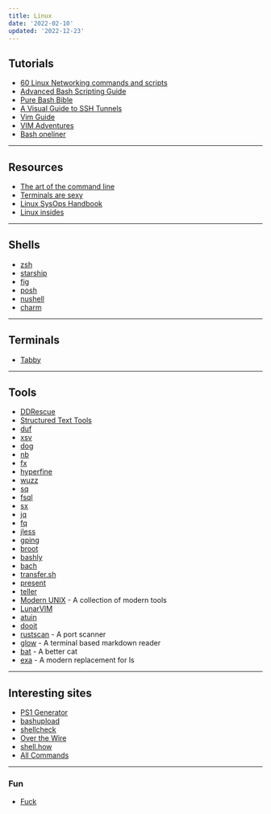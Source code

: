 ```yaml
---
title: Linux
date: '2022-02-10'
updated: '2022-12-23'
---
```


## Tutorials

-   [60 Linux Networking commands and scripts](https://haydenjames.io/linux-networking-commands-scripts/)
-   [Advanced Bash Scripting Guide](https://tldp.org/LDP/abs/html/)
-   [Pure Bash Bible](https://github.com/dylanaraps/pure-bash-bible)
-   [A Visual Guide to SSH Tunnels](https://robotmoon.com/ssh-tunnels/)
-   [Vim Guide](https://thevaluable.dev/vim-beginner/)
-   [VIM Adventures](https://vim-adventures.com/)
-   [Bash oneliner](https://github.com/onceupon/Bash-Oneliner)

---

## Resources

-   [The art of the command line](https://github.com/jlevy/the-art-of-command-line)
-   [Terminals are sexy](https://github.com/k4m4/terminals-are-sexy)
-   [Linux SysOps Handbook](https://abarrak.gitbook.io/linux-sysops-handbook/)
-   [Linux insides](https://0xax.gitbooks.io/linux-insides/content/)

---

## Shells

-   [zsh](https://ohmyz.sh/)
-   [starship](https://starship.rs/)
-   [fig](https://fig.io/)
-   [posh](https://github.com/JanDeDobbeleer/oh-my-posh)
-   [nushell](https://github.com/nushell/nushell)
-   [charm](https://charm.sh/)

---

## Terminals

-   [Tabby](https://github.com/eugeny/tabby)

---

## Tools

-   [DDRescue](https://www.gnu.org/software/ddrescue/)
-   [Structured Text Tools](https://github.com/dbohdan/structured-text-tools)
-   [duf](https://github.com/muesli/duf)
-   [xsv](https://github.com/BurntSushi/xsv)
-   [dog](https://github.com/ogham/dog)
-   [nb](https://xwmx.github.io/nb/)
-   [fx](https://github.com/antonmedv/fx)
-   [hyperfine](https://github.com/sharkdp/hyperfine)
-   [wuzz](https://github.com/asciimoo/wuzz)
-   [sq](https://sq.io/)
-   [fsql](https://github.com/kashav/fsql)
-   [sx](https://github.com/v-byte-cpu/sx)
-   [jq](https://github.com/stedolan/jq)
-   [fq](https://github.com/wader/fq)
-   [jless](https://github.com/PaulJuliusMartinez/jless)
-   [gping](https://github.com/orf/gping)
-   [broot](https://github.com/Canop/broot)
-   [bashly](https://github.com/DannyBen/bashly)
-   [bach](https://bach.sh/)
-   [transfer.sh](https://transfer.sh/)
-   [present](https://github.com/vinayak-mehta/present)
-   [teller](https://github.com/spectralops/teller)
-   [Modern UNIX](https://github.com/ibraheemdev/modern-unix) - A collection of modern tools
-   [LunarVIM](https://github.com/LunarVim/LunarVim)
-   [atuin](https://github.com/ellie/atuin)
-   [dooit](https://github.com/kraanzu/dooit)
-   [rustscan](https://github.com/RustScan/RustScan) - A port scanner
-   [glow](https://github.com/charmbracelet/glow) - A terminal based markdown reader
-   [bat](https://github.com/sharkdp/bat) - A better cat
-   [exa](https://github.com/ogham/exa) - A modern replacement for ls

---

## Interesting sites

-   [PS1 Generator](https://bashrcgenerator.com/)
-   [bashupload](https://bashupload.com/)
-   [shellcheck](https://www.shellcheck.net/)
-   [Over the Wire](https://overthewire.org/wargames/)
-   [shell.how](https://www.shell.how/)
-   [All Commands](https://www.commandlinefu.com/commands/browse)

---

### Fun

-   [Fuck](https://github.com/nvbn/thefuck)
